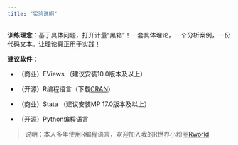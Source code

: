 ```yaml
---
title: "实验说明"
---
```


**训练理念**：基于具体问题，打开计量“黑箱”！一套具体理论，一个分析案例，一份代码文本。让理论真正用于实践！


**建议软件**：

- （商业）EViews （建议安装10.0版本及以上）

- （开源）R编程语言（下载[CRAN](https://cran.r-project.org/)）

- （商业）Stata （建议安装MP 17.0版本及以上）

- （开源）Python编程语言


> 说明：本人多年使用R编程语言，欢迎加入我的R世界小粉圈[Rworld](https://rworld.huhuaping.com/)


